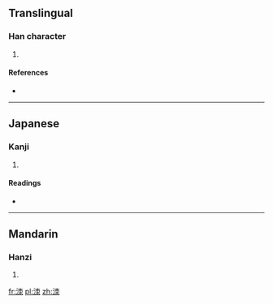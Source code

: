 ==Translingual==

===Han character===
{{Han char|rn=85|rad=水|as=06|sn=9|four=|canj=水木月 (EDB)}}

# {{defn|Han|sort=水06}}

====References====
* {{Han ref|kx=0620.060|dkj=17375|dj=1015.100|hdz=31603.040|uh=6D13|ud=27923}}

----

==Japanese==

===Kanji===
{{ja-kanji|grade=|rs=水06}}

# {{defn|lang=ja|sort=水06}}

====Readings====
* {{ja-readings|on=[[さく]] (saku), [[しゃく]] (shaku), [[せき]] (seki), [[し]] (shi), [[じ]] (ji)|kun=[[そぼうる]] (sobouru), [[ひたす]] (hitasu)}}

----

==Mandarin==

===Hanzi===
{{cmn-hanzi|pin=[[suǒ]] ([[suo3]]), [[xiǎn]] ([[xian3]])|wg=so<sup>3</sup>, hsien<sup>3</sup>}}

# {{defn|lang=cmn|sort=水06}}

[[fr:洓]]
[[pl:洓]]
[[zh:洓]]